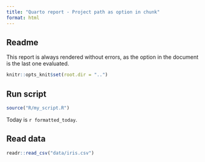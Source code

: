 ```yaml
---
title: "Quarto report - Project path as option in chunk"
format: html
---
```


## Readme

This report is always rendered without errors, as the option in the document is the last one evaluated.

```r
knitr::opts_knit$set(root.dir = "..")
```


## Run script

```r
source("R/my_script.R")
```

Today is `r formatted_today`.

## Read data

```r
readr::read_csv("data/iris.csv")
```



